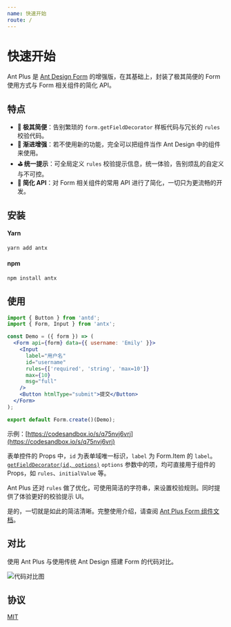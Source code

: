 ```yaml
---
name: 快速开始
route: /
---
```



# 快速开始

Ant Plus 是 [Ant Design Form](https://ant.design/components/form-cn/) 的增强版，在其基础上，封装了极其简便的 Form 使用方式与 Form 相关组件的简化 API。

## 特点

- **🧬 极其简便**：告别繁琐的 `form.getFieldDecorator` 样板代码与冗长的 `rules` 校验代码。
- **💅 渐进增强**：若不使用新的功能，完全可以把组件当作 Ant Design 中的组件来使用。
- **⛳️ 统一提示**：可全局定义 `rules` 校验提示信息，统一体验，告别烦乱的自定义与不可控。
- **🥽 简化 API**：对 Form 相关组件的常用 API 进行了简化，一切只为更流畅的开发。

## 安装

#### Yarn

```bash
yarn add antx
```

#### npm

```bash
npm install antx
```

## 使用

```jsx harmony
import { Button } from 'antd';
import { Form, Input } from 'antx';

const Demo = ({ form }) => (
  <Form api={form} data={{ username: 'Emily' }}>
    <Input
      label="用户名"
      id="username"
      rules={['required', 'string', 'max=10']}
      max={10}
      msg="full"
    />
    <Button htmlType="submit">提交</Button>
  </Form>
);

export default Form.create()(Demo);
```

示例：[https://codesandbox.io/s/q75nvj6vrj](https://codesandbox.io/s/q75nvj6vrj)

表单控件的 Props 中，`id` 为表单域唯一标识，`label` 为 Form.Item 的 `label`。[`getFieldDecorator(id, options)`](<https://ant.design/components/form-cn/#getFieldDecorator(id,-options)-%E5%8F%82%E6%95%B0>) `options` 参数中的项，均可直接用于组件的 Props，如 `rules`、`initialValue` 等。

Ant Plus 还对 `rules` 做了优化，可使用简洁的字符串，来设置校验规则。同时提供了体验更好的校验提示 UI。

是的，一切就是如此的简洁清晰。完整使用介绍，请查阅 [Ant Plus Form 组件文档](https://nanxiaobei.github.io/ant-plus/#/form)。

## 对比

使用 Ant Plus 与使用传统 Ant Design 搭建 Form 的代码对比。

![代码对比图](https://raw.githubusercontent.com/nanxiaobei/ant-plus/master/contrast/demo.png)

## 协议

[MIT](https://github.com/nanxiaobei/ant-plus/blob/master/LICENSE)
